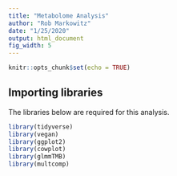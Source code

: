 ```yaml
---
title: "Metabolome Analysis"
author: "Rob Markowitz"
date: "1/25/2020"
output: html_document
fig_width: 5
---
```


```r
knitr::opts_chunk$set(echo = TRUE)
```
## Importing libraries

The libraries below are required for this analysis.

```r
library(tidyverse)
library(vegan)
library(ggplot2)
library(cowplot)
library(glmmTMB)
library(multcomp)
```

